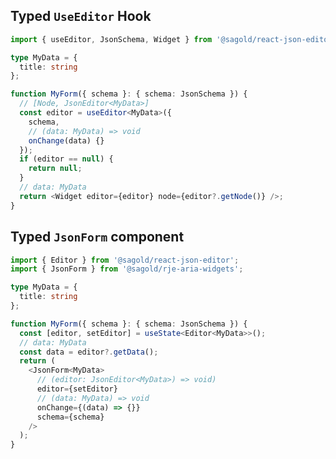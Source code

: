 
<Meta title="Typescript" />

## Typed `UseEditor` Hook

<div className="code code--inline">

```ts
import { useEditor, JsonSchema, Widget } from '@sagold/react-json-editor';

type MyData = {
  title: string
};

function MyForm({ schema }: { schema: JsonSchema }) {
  // [Node, JsonEditor<MyData>]
  const editor = useEditor<MyData>({
    schema,
    // (data: MyData) => void
    onChange(data) {}
  });
  if (editor == null) {
    return null;
  }
  // data: MyData
  return <Widget editor={editor} node={editor?.getNode()} />;
}
```

</div>

## Typed `JsonForm` component

<div className="code code--inline">

```ts
import { Editor } from '@sagold/react-json-editor';
import { JsonForm } from '@sagold/rje-aria-widgets';

type MyData = {
  title: string
};

function MyForm({ schema }: { schema: JsonSchema }) {
  const [editor, setEditor] = useState<Editor<MyData>>();
  // data: MyData
  const data = editor?.getData();
  return (
    <JsonForm<MyData>
      // (editor: JsonEditor<MyData>) => void)
      editor={setEditor}
      // (data: MyData) => void
      onChange={(data) => {}}
      schema={schema}
    />
  );
}
```

</div>
